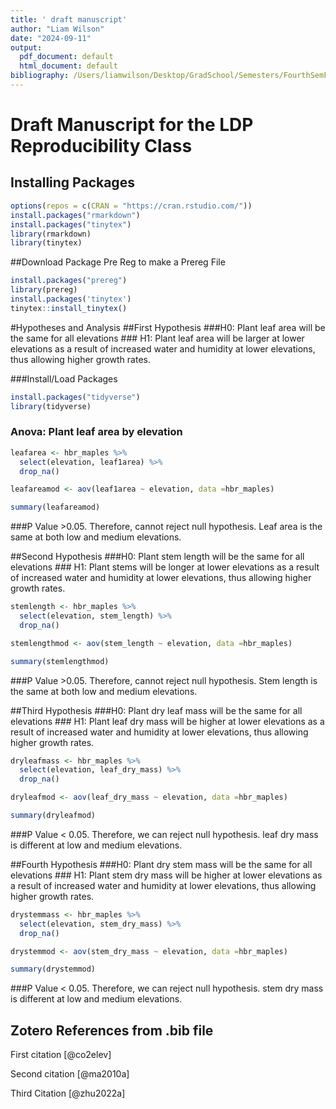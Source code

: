 ```yaml
---
title: ' draft manuscript'
author: "Liam Wilson"
date: "2024-09-11"
output:
  pdf_document: default
  html_document: default
bibliography: /Users/liamwilson/Desktop/GradSchool/Semesters/FourthSemF2024/ReproducibilityR/ReproducibilityProjectF2024/ReproducibilityGitProject/REmanuscript/updatedreferences.bib
---
```


# Draft Manuscript for the LDP Reproducibility Class

## Installing Packages

```r
options(repos = c(CRAN = "https://cran.rstudio.com/"))
install.packages("rmarkdown")
install.packages("tinytex")
library(rmarkdown)
library(tinytex)
```

##Download Package Pre Reg to make a Prereg File
```r
install.packages("prereg")
library(prereg)
install.packages('tinytex')
tinytex::install_tinytex()
```

#Hypotheses and Analysis 
##First Hypothesis
###H0: Plant leaf area will be the same for all elevations 
### H1: Plant leaf area will be larger at lower elevations as a result of increased water and humidity at lower elevations, thus allowing higher growth rates. 

###Install/Load Packages 
```r
install.packages("tidyverse")
library(tidyverse)
```

### Anova: Plant leaf area by elevation 

```r
leafarea <- hbr_maples %>%
  select(elevation, leaf1area) %>%
  drop_na()

leafareamod <- aov(leaf1area ~ elevation, data =hbr_maples)

summary(leafareamod)

```

###P Value >0.05. Therefore, cannot reject null hypothesis. Leaf area is the same at both low and medium elevations. 

##Second Hypothesis
###H0: Plant stem length will be the same for all elevations 
### H1: Plant stems will be longer at lower elevations as a result of increased water and humidity at lower elevations, thus allowing higher growth rates.

```r
stemlength <- hbr_maples %>%
  select(elevation, stem_length) %>%
  drop_na()

stemlengthmod <- aov(stem_length ~ elevation, data =hbr_maples)

summary(stemlengthmod)

```
###P Value >0.05. Therefore, cannot reject null hypothesis. Stem length is the same at both low and medium elevations.

##Third Hypothesis
###H0: Plant dry leaf mass will be the same for all elevations 
### H1: Plant leaf dry mass will be higher at lower elevations as a result of increased water and humidity at lower elevations, thus allowing higher growth rates.

```r
dryleafmass <- hbr_maples %>%
  select(elevation, leaf_dry_mass) %>%
  drop_na()

dryleafmod <- aov(leaf_dry_mass ~ elevation, data =hbr_maples)

summary(dryleafmod)

```
###P Value < 0.05. Therefore, we can reject null hypothesis. leaf dry mass is different at low and medium elevations.

##Fourth Hypothesis
###H0: Plant dry stem mass will be the same for all elevations 
### H1: Plant stem dry mass will be higher at lower elevations as a result of increased water and humidity at lower elevations, thus allowing higher growth rates.

```r
drystemmass <- hbr_maples %>%
  select(elevation, stem_dry_mass) %>%
  drop_na()

drystemmod <- aov(stem_dry_mass ~ elevation, data =hbr_maples)

summary(drystemmod)

```
###P Value < 0.05. Therefore, we can reject null hypothesis. stem dry mass is different at low and medium elevations.


## Zotero References from .bib file

First citation [@co2elev]

Second citation [@ma2010a]

Third Citation [@zhu2022a]

